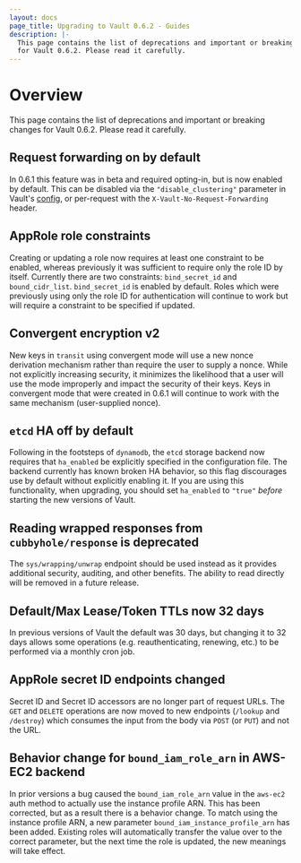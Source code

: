 ```yaml
---
layout: docs
page_title: Upgrading to Vault 0.6.2 - Guides
description: |-
  This page contains the list of deprecations and important or breaking changes
  for Vault 0.6.2. Please read it carefully.
---
```


# Overview

This page contains the list of deprecations and important or breaking changes
for Vault 0.6.2. Please read it carefully.

## Request forwarding on by default

In 0.6.1 this feature was in beta and required opting-in, but is now enabled by
default. This can be disabled via the `"disable_clustering"` parameter in
Vault's [config](/docs/configuration), or
per-request with the `X-Vault-No-Request-Forwarding` header.

## AppRole role constraints

Creating or updating a role now requires at least one constraint to be enabled,
whereas previously it was sufficient to require only the role ID by itself.
Currently there are two constraints: `bind_secret_id` and `bound_cidr_list`.
`bind_secret_id` is enabled by default. Roles which were previously using only
the role ID for authentication will continue to work but will require a
constraint to be specified if updated.

## Convergent encryption v2

New keys in `transit` using convergent mode will use a new nonce derivation
mechanism rather than require the user to supply a nonce. While not explicitly
increasing security, it minimizes the likelihood that a user will use the mode
improperly and impact the security of their keys. Keys in convergent mode that
were created in 0.6.1 will continue to work with the same mechanism
(user-supplied nonce).

## `etcd` HA off by default

Following in the footsteps of `dynamodb`, the `etcd` storage backend now
requires that `ha_enabled` be explicitly specified in the configuration file.
The backend currently has known broken HA behavior, so this flag discourages
use by default without explicitly enabling it. If you are using this
functionality, when upgrading, you should set `ha_enabled` to `"true"` _before_
starting the new versions of Vault.

## Reading wrapped responses from `cubbyhole/response` is deprecated

The `sys/wrapping/unwrap` endpoint should be used instead as it provides
additional security, auditing, and other benefits. The ability to read directly
will be removed in a future release.

## Default/Max Lease/Token TTLs now 32 days

In previous versions of Vault the default was 30 days, but changing it to 32
days allows some operations (e.g. reauthenticating, renewing, etc.) to be
performed via a monthly cron job.

## AppRole secret ID endpoints changed

Secret ID and Secret ID accessors are no longer part of request URLs. The `GET`
and `DELETE` operations are now moved to new endpoints (`/lookup` and
`/destroy`) which consumes the input from the body via `POST` (or `PUT`) and
not the URL.

## Behavior change for `bound_iam_role_arn` in AWS-EC2 backend

In prior versions a bug caused the `bound_iam_role_arn` value in the `aws-ec2`
auth method to actually use the instance profile ARN. This has been
corrected, but as a result there is a behavior change. To match using the
instance profile ARN, a new parameter `bound_iam_instance_profile_arn` has been
added. Existing roles will automatically transfer the value over to the correct
parameter, but the next time the role is updated, the new meanings will take
effect.
